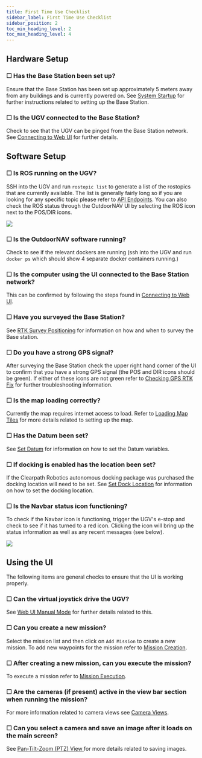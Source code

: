 ```yaml
---
title: First Time Use Checklist
sidebar_label: First Time Use Checklist
sidebar_position: 2
toc_min_heading_level: 2
toc_max_heading_level: 4
---
```


## Hardware Setup

### ☐ Has the Base Station been set up?

Ensure that the Base Station has been set up approximately 5 meters
away from any buildings and is currently powered on. See
[System Startup](system_setup.mdx) for further
instructions related to setting up the Base Station.

### ☐ Is the UGV connected to the Base Station?

Check to see that the UGV can be pinged from the Base Station network.
See [Connecting to Web UI](system_setup.mdx#connecting_to_web_ui) for further
details.

## Software Setup

### ☐ Is ROS running on the UGV?

SSH into the UGV and run `rostopic list` to generate a list of the
rostopics that are currently available. The list is generally fairly
long so if you are looking for any specific topic please refer to
[API Endpoints](../api/api_endpoints/api_endpoints.mdx). You can also check the
ROS status through the OutdoorNAV UI by selecting the ROS icon next to
the POS/DIR icons.

![](/img/outdoornav_images/rosNavBarIcon.png)

### ☐ Is the OutdoorNAV software running?

Check to see if the relevant dockers are running (ssh into the UGV and
run `docker ps` which should show 4 separate docker containers
running.)

### ☐ Is the computer using the UI connected to the Base Station network?

This can be confirmed by following the steps found in
[Connecting to Web UI](system_setup.mdx#connecting_to_web_ui).

### ☐ Have you surveyed the Base Station?

See [RTK Survey Positioning](../cpr_hardware.mdx#base-station-survey) for
information on how and when to survey the Base station.

### ☐ Do you have a strong GPS signal?

After surveying the Base Station check the upper right hand corner of
the UI to confirm that you have a strong GPS signal (the POS and DIR
icons should be green). If either of these icons are not green refer
to [Checking GPS RTK Fix](system_setup.mdx#checking-gpt-rtk-fix) for further
troubleshooting information.

### ☐ Is the map loading correctly?

Currently the map requires internet access to load. Refer to
[Loading Map Tiles](system_setup.mdx#loading_map_tiles) for more details
related to setting up the map.

### ☐ Has the Datum been set?

See [Set Datum](system_setup.mdx#set-datum) for information on how
to set the Datum variables.

### ☐ If docking is enabled has the location been set?

If the Clearpath Robotics autonomous docking package was purchased the
docking location will need to be set. See
[Set Dock Location](system_setup.mdx#set-dock-location) for information on
how to set the docking location.

### ☐ Is the Navbar status icon functioning?

To check if the Navbar icon is functioning, trigger the UGV's e-stop
and check to see if it has turned to a red icon. Clicking the icon
will bring up the status information as well as any recent messages
(see below).

![](/img/outdoornav_images/ugvStatusMessages.png)

## Using the UI

The following items are general checks to ensure that the UI is working
properly.

### ☐ Can the virtual joystick drive the UGV?

See [Web UI Manual Mode](../web_user_interface/ui_manual_mode.mdx) for further details
related to this.

### ☐ Can you create a new mission?

Select the mission list and then click on `Add Mission` to create a
new mission. To add new waypoints for the mission refer to
[Mission Creation](../web_user_interface/ui_autonomous_mode.mdx#mission-creation).

### ☐ After creating a new mission, can you execute the mission?

To execute a mission refer to [Mission Execution](../web_user_interface/ui_autonomous_mode.mdx#mission-execution).

### ☐ Are the cameras (if present) active in the view bar section when running the mission?

For more information related to camera views see
[Camera Views](../web_user_interface/ui_overview.mdx#camera-views).

### ☐ Can you select a camera and save an image after it loads on the main screen?

See [Pan-Tilt-Zoom (PTZ) View ](../web_user_interface/ui_overview.mdx#ptz-view) for more details related
to saving images.